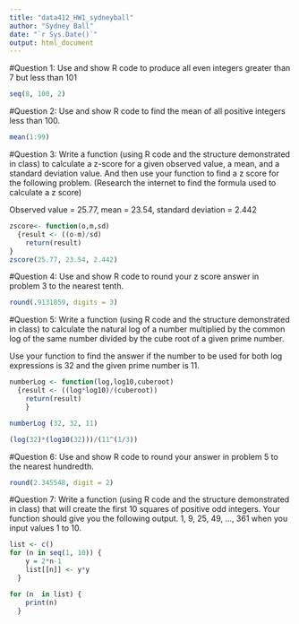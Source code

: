 ```yaml
---
title: "data412_HW1_sydneyball"
author: "Sydney Ball"
date: "`r Sys.Date()`"
output: html_document
---
```


#Question 1:
Use and show R code to produce all even integers greater than 7 but less than 101
```r
seq(8, 100, 2) 
```

#Question 2:
Use and show R code to find the mean of all positive integers less than 100.
```r
mean(1:99)
```

#Question 3:
Write a function (using R code and the structure demonstrated in class) to
calculate a z-score for a given observed value, a mean, and a standard deviation
value. And then use your function to find a z score for the following problem.
(Research the internet to find the formula used to calculate a z score)

Observed value = 25.77, mean = 23.54, standard deviation = 2.442
```r
zscore<- function(o,m,sd)
  {result <- ((o-m)/sd)
    return(result)
}
zscore(25.77, 23.54, 2.442)
```

#Question 4: 
Use and show R code to round your z score answer in problem 3 to the nearest
tenth.
```r
round(.9131859, digits = 3)
```

#Question 5:
Write a function (using R code and the structure demonstrated in class) to
calculate the natural log of a number multiplied by the common log of the same
number divided by the cube root of a given prime number.

Use your function to find the answer if the number to be used for both log
expressions is 32 and the given prime number is 11.
```r
numberLog <- function(log,log10,cuberoot)
  {result <- ((log*log10)/(cuberoot))
    return(result)
    }

numberLog (32, 32, 11)

(log(32)*(log10(32)))/(11^(1/3))
```

#Question 6:
Use and show R code to round your answer in problem 5 to the nearest
hundredth.
```r
round(2.345548, digit = 2)
```

#Question 7:
Write a function (using R code and the structure demonstrated in class) that will
create the first 10 squares of positive odd integers. Your function should give you
the following output. 1, 9, 25, 49, …, 361 when you input values 1 to 10.
```r
list <- c()
for (n in seq(1, 10)) {
    y = 2*n-1
    list[[n]] <- y*y
  }

for (n  in list) {
	print(n)
  }
```











